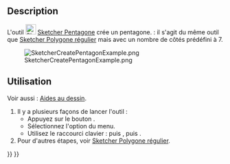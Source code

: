 <languages/>

{{Docnav/fr
|[[Sketcher_CreateSquare/fr|Carré]]
|[[Sketcher_CreateHexagon/fr|Hexagone]]
|[[Sketcher_Workbench/fr|Atelier Sketcher]]
|IconL=Sketcher_CreateSquare.svg
|IconR=Sketcher_CreateHexagon.svg
|IconC=Workbench_Sketcher.svg
}}

{{GuiCommand/fr
|Name=Sketcher CreatePentagon
|Name/fr=Sketcher Pentagone
|MenuLocation=Esquisse → Géométries d'esquisse → Créer un pentagone
|Workbenches=[[Sketcher_Workbench/fr|Sketcher]]
|Shortcut={{KEY|G}} {{KEY|P}} {{KEY|5}}
|Version=0.15
|SeeAlso=[[Sketcher_CreateRegularPolygon/fr|Sketcher Polygone régulier]]
}}

==Description==

L'outil [[Image:Sketcher_CreatePentagon.svg|24px]] [[Sketcher_CreatePentagon/fr|Sketcher Pentagone]] crée un pentagone. {{Version/fr|1.0}} : il s'agit du même outil que [[Sketcher_CreateRegularPolygon/fr|Sketcher Polygone régulier]] mais avec un nombre de côtés prédéfini à 7.

[[Image:SketcherCreatePentagonExample.png‎]]

<span id="Usage"></span>
==Utilisation==

Voir aussi : [[Sketcher_Workbench/fr#Aides_au_dessin|Aides au dessin]].

# Il y a plusieurs façons de lancer l'outil :
#* Appuyez sur le bouton {{Button|[[Image:Sketcher_CreatePentagon.svg|16px]] [[Sketcher_CreatePentagon/fr|Créer un pentagone]]}}.
#* Sélectionnez l'option {{MenuCommand|Esquisse → Géométries d'esquisse → [[Image:Sketcher_CreatePentagon.svg|16px]] Créer un pentagone}} du menu.
#* Utilisez le raccourci clavier : {{KEY|G}} puis {{KEY|P}}, puis {{KEY|5}}.
# Pour d'autres étapes, voir [[Sketcher_CreateRegularPolygon/fr#Utilisation|Sketcher Polygone régulier]].


{{Docnav/fr
|[[Sketcher_CreateSquare/fr|Carré]]
|[[Sketcher_CreateHexagon/fr|Hexagone]]
|[[Sketcher_Workbench/fr|Atelier Sketcher]]
|IconL=Sketcher_CreateSquare.svg
|IconR=Sketcher_CreateHexagon.svg
|IconC=Workbench_Sketcher.svg
}}

{{Sketcher_Tools_navi{{#translation:}}}}
{{Userdocnavi{{#translation:}}}}